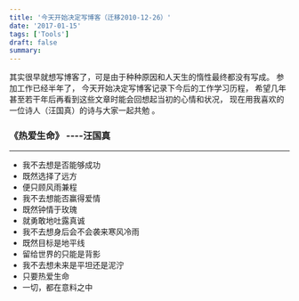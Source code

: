 ```yaml
---
title: '今天开始决定写博客（迁移2010-12-26）'
date: '2017-01-15'
tags: ['Tools']
draft: false
summary: 
---
```


其实很早就想写博客了，可是由于种种原因和人天生的惰性最终都没有写成。
参加工作已经半年了， 今天开始决定写博客记录下今后的工作学习历程， 希望几年甚至若干年后再看到这些文章时能会回想起当初的心情和状况， 现在用我喜欢的一位诗人（汪国真）的诗与大家一起共勉 。  

### 《热爱生命》 ----汪国真 
***
- 我不去想是否能够成功
- 既然选择了远方 　　
- 便只顾风雨兼程 　　
- 我不去想能否赢得爱情　
- 既然钟情于玫瑰 　
- 就勇敢地吐露真诚 　　
- 我不去想身后会不会袭来寒风冷雨 　
- 既然目标是地平线 　
- 留给世界的只能是背影 　
- 我不去想未来是平坦还是泥泞 　
- 只要热爱生命 　
- 一切，都在意料之中